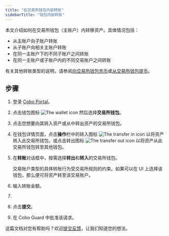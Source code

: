 ```yaml
---
title: "在交易所钱包内部转账"
sidebarTitle: "钱包内部转账"
---
```



本文介绍如何在交易所钱包（主账户）内转移资产。具体情况包括：

- 从主账户向子账户转账
- 从子账户向相关主账户转账
- 在同一主账户下的不同子账户之间转账
- 在同一主账户或子账户内的不同交易账户之间转账

有关其他转账类型的说明，请参阅[向交易所钱包充币](/cn/portal/exchange-wallets/transfers)或[从交易所钱包提币](/en/portal/transfers/from-exchange-wallets)。

## 步骤

1. 登录 [Cobo Portal](https://portal.cobo.com/login)。
2. 点击钱包图标 <img src="/en/images/exchange-wallet/1.png" className="icon" alt="The wallet icon" /> 然后选择**交易所钱包**。
3. 点击您想要向其转入资产或从中转出资产的交易所钱包。
4. 在钱包详情页面，点击**操作**栏中的转入图标 <img src="/en/images/exchange-wallet/12.png" className="icon" alt="The transfer in icon" /> 以将资产转入此交易所钱包，或点击转出图标 <img src="/en/images/exchange-wallet/13.png" className="icon" alt="The transfer out icon" /> 以将资产从此交易所钱包转至其他钱包。
5. 在**转账**对话框中，按需选择**转出**和**转入**的交易所钱包。

    <Note>交易账户类型的具体转账行为受交易所规则的约束。如果可以在 UI 上选择该钱包，那么便可将资产转至该交易账户。</Note>

6. 输入转账金额。
7. <MySnippet />
8. 点击**提交**。
9. 在 Cobo Guard 中批准该请求。

<Tip>这篇文档对您有帮助吗？欢迎[提交反馈](https://forms.zohopublic.com/cobo/form/DocumentFeedbackForm/formperma/QvLOhxJv1_JMsJ-1dleZ8Itb_7rzN-LtgvsDdxosoVI?referrername=manuals)，让我们知道您的想法。</Tip>